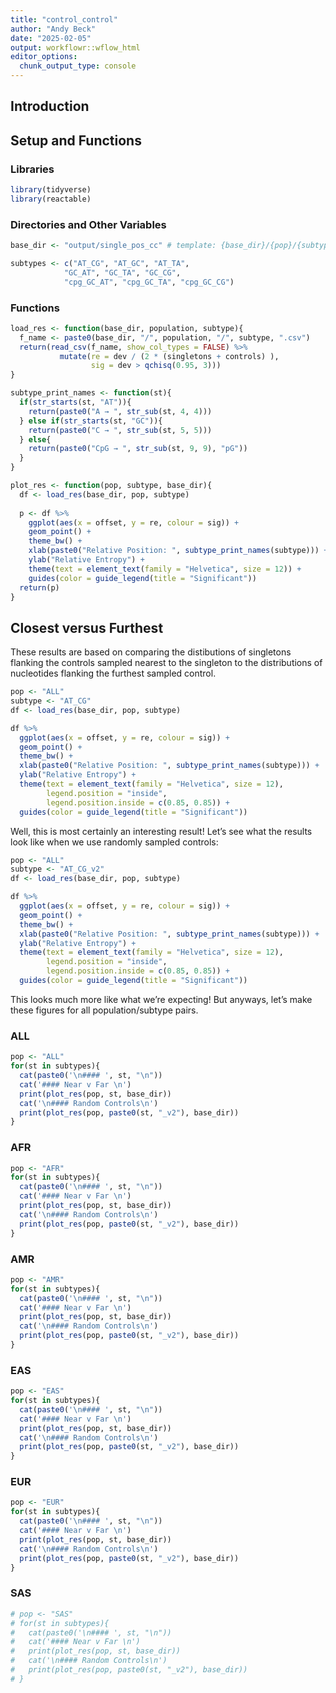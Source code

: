 ```yaml
---
title: "control_control"
author: "Andy Beck"
date: "2025-02-05"
output: workflowr::wflow_html
editor_options:
  chunk_output_type: console
---
```


## Introduction

## Setup and Functions

### Libraries 

```r
library(tidyverse)
library(reactable)
```

### Directories and Other Variables

```r
base_dir <- "output/single_pos_cc" # template: {base_dir}/{pop}/{subtype}.csv or {subtype}_v2.csv

subtypes <- c("AT_CG", "AT_GC", "AT_TA",
            "GC_AT", "GC_TA", "GC_CG",
            "cpg_GC_AT", "cpg_GC_TA", "cpg_GC_CG")
```

### Functions

```r
load_res <- function(base_dir, population, subtype){
  f_name <- paste0(base_dir, "/", population, "/", subtype, ".csv")
  return(read_csv(f_name, show_col_types = FALSE) %>%
           mutate(re = dev / (2 * (singletons + controls) ),
                  sig = dev > qchisq(0.95, 3)))
}

subtype_print_names <- function(st){
  if(str_starts(st, "AT")){
    return(paste0("A → ", str_sub(st, 4, 4)))
  } else if(str_starts(st, "GC")){
    return(paste0("C → ", str_sub(st, 5, 5)))
  } else{
    return(paste0("CpG → ", str_sub(st, 9, 9), "pG"))
  }
}

plot_res <- function(pop, subtype, base_dir){
  df <- load_res(base_dir, pop, subtype)
  
  p <- df %>%
    ggplot(aes(x = offset, y = re, colour = sig)) +
    geom_point() +
    theme_bw() +
    xlab(paste0("Relative Position: ", subtype_print_names(subtype))) +
    ylab("Relative Entropy") +
    theme(text = element_text(family = "Helvetica", size = 12)) +
    guides(color = guide_legend(title = "Significant"))
  return(p)
}
```

## Closest versus Furthest

These results are based on comparing the distibutions of singletons flanking the controls sampled nearest to the singleton to the distributions of nucleotides flanking the furthest sampled control.

```r
pop <- "ALL"
subtype <- "AT_CG"
df <- load_res(base_dir, pop, subtype)

df %>%
  ggplot(aes(x = offset, y = re, colour = sig)) +
  geom_point() +
  theme_bw() +
  xlab(paste0("Relative Position: ", subtype_print_names(subtype))) +
  ylab("Relative Entropy") +
  theme(text = element_text(family = "Helvetica", size = 12),
        legend.position = "inside",
        legend.position.inside = c(0.85, 0.85)) +
  guides(color = guide_legend(title = "Significant"))

```

Well, this is most certainly an interesting result! Let's see what the results look like when we use randomly sampled controls:

```r
pop <- "ALL"
subtype <- "AT_CG_v2"
df <- load_res(base_dir, pop, subtype)

df %>%
  ggplot(aes(x = offset, y = re, colour = sig)) +
  geom_point() +
  theme_bw() +
  xlab(paste0("Relative Position: ", subtype_print_names(subtype))) +
  ylab("Relative Entropy") +
  theme(text = element_text(family = "Helvetica", size = 12),
        legend.position = "inside",
        legend.position.inside = c(0.85, 0.85)) +
  guides(color = guide_legend(title = "Significant"))
```

This looks much more like what we're expecting! But anyways, let's make these figures for all population/subtype pairs.

### ALL

```r

pop <- "ALL"
for(st in subtypes){
  cat(paste0('\n#### ', st, "\n"))
  cat('#### Near v Far \n')
  print(plot_res(pop, st, base_dir))
  cat('\n#### Random Controls\n')
  print(plot_res(pop, paste0(st, "_v2"), base_dir))
}

```

### AFR

```r
pop <- "AFR"
for(st in subtypes){
  cat(paste0('\n#### ', st, "\n"))
  cat('#### Near v Far \n')
  print(plot_res(pop, st, base_dir))
  cat('\n#### Random Controls\n')
  print(plot_res(pop, paste0(st, "_v2"), base_dir))
}
```

### AMR

```r
pop <- "AMR"
for(st in subtypes){
  cat(paste0('\n#### ', st, "\n"))
  cat('#### Near v Far \n')
  print(plot_res(pop, st, base_dir))
  cat('\n#### Random Controls\n')
  print(plot_res(pop, paste0(st, "_v2"), base_dir))
}
```

### EAS

```r
pop <- "EAS"
for(st in subtypes){
  cat(paste0('\n#### ', st, "\n"))
  cat('#### Near v Far \n')
  print(plot_res(pop, st, base_dir))
  cat('\n#### Random Controls\n')
  print(plot_res(pop, paste0(st, "_v2"), base_dir))
}
```

### EUR

```r
pop <- "EUR"
for(st in subtypes){
  cat(paste0('\n#### ', st, "\n"))
  cat('#### Near v Far \n')
  print(plot_res(pop, st, base_dir))
  cat('\n#### Random Controls\n')
  print(plot_res(pop, paste0(st, "_v2"), base_dir))
}
```

### SAS

```r
# pop <- "SAS"
# for(st in subtypes){
#   cat(paste0('\n#### ', st, "\n"))
#   cat('#### Near v Far \n')
#   print(plot_res(pop, st, base_dir))
#   cat('\n#### Random Controls\n')
#   print(plot_res(pop, paste0(st, "_v2"), base_dir))
# }
```


